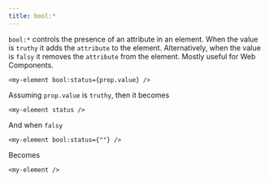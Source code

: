 ```yaml
---
title: bool:*
---
```


`bool:*` controls the presence of an attribute in an element.
When the value is `truthy` it adds the `attribute` to the element.
Alternatively, when the value is `falsy` it removes the `attribute` from the element.
Mostly useful for Web Components.

```tsx
<my-element bool:status={prop.value} />
```

Assuming `prop.value` is `truthy`, then it becomes

```tsx
<my-element status />
```

And when `falsy`

```tsx
<my-element bool:status={""} />
```

Becomes

```tsx
<my-element />
```
